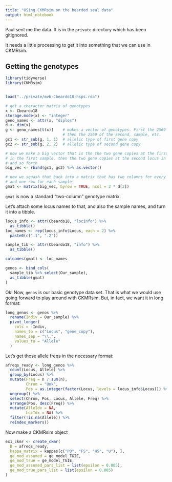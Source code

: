 ```yaml
---
title: "USing CKMRsim on the bearded seal data"
output: html_notebook
---
```


Paul sent me the data.  It is in the `private` directory which has been
gitignored.

It needs a little processing to get it into something that we can use in CKMRsim.

## Getting the genotypes

```r
library(tidyverse)
library(CKMRsim)


load("../private/mvb-Cbeardo18-hsps.rda")

# get a character matrix of genotypes
x <- Cbeardo18
storage.mode(x) <- "integer"
geno_names <- attr(x, "diplos")
d <- dim(x)
g <- geno_names[t(x)]    # makes a vector of genotypes. First the 2569 of the first sample.
                         # then the 2569 of the second, sample, etc.
gc1 <- str_sub(g, 1, 1)  # allelic type of first gene copy
gc2 <- str_sub(g, 2, 2)  # allelic type of second gene copy

# now we make a big vector that is the the two gene copies at the first locus
# in the first sample, then the two geno copies at the second locus in the first sample
# and so forth
big_vec <- rbind(gc1, gc2) %>% as.vector()

# now we squash that back into a matrix that has two columns for every locus
# and one row for each sample
gmat <- matrix(big_vec, byrow = TRUE, ncol = 2 * d[2])
```

`gmat` is now a standard "two-column" genotype matrix.  

Let's attach some locus names to that, and also the sample names,
and turn it into a tibble.  
```r
locus_info <- attr(Cbeardo18, "locinfo") %>% 
  as_tibble()
loc_names <- rep(locus_info$Locus, each = 2) %>%
  paste0(c(".1", ".2"))

sample_tib <- attr(Cbeardo18, "info") %>%
  as_tibble()

colnames(gmat) <- loc_names

genos <- bind_cols(
  sample_tib %>% select(Our_sample),
  as_tibble(gmat)
)
```

Ok! Now, `genos` is our basic genotype data set.  That is what we would use going forward
to play around with CKMRsim.  But, in fact, we want it in long format:
```r
long_genos <- genos %>%
  rename(Indiv = Our_sample) %>%
  pivot_longer(
    cols = -Indiv, 
    names_to = c("Locus", "gene_copy"), 
    names_sep = "\\.", 
    values_to = "Allele"
  )
```


Let's get those allele freqs in the necessary format:
```r
afreqs_ready <- long_genos %>%
  count(Locus, Allele) %>%
  group_by(Locus) %>%
  mutate(Freq = n / sum(n),
         Chrom = "Unk",
         Pos = as.integer(factor(Locus, levels = locus_info$Locus))) %>%
  ungroup() %>%
  select(Chrom, Pos, Locus, Allele, Freq) %>%
  arrange(Pos, desc(Freq)) %>%
  mutate(AlleIdx = NA,
         LocIdx = NA) %>%
  filter(!is.na(Allele)) %>%
  reindex_markers()
```

Now make a CKMRsim object
```r
ex1_ckmr <- create_ckmr(
  D = afreqs_ready,
  kappa_matrix = kappas[c("PO", "FS", "HS", "U"), ],
  ge_mod_assumed = ge_model_TGIE,
  ge_mod_true = ge_model_TGIE,
  ge_mod_assumed_pars_list = list(epsilon = 0.005),
  ge_mod_true_pars_list = list(epsilon = 0.005)
)
```